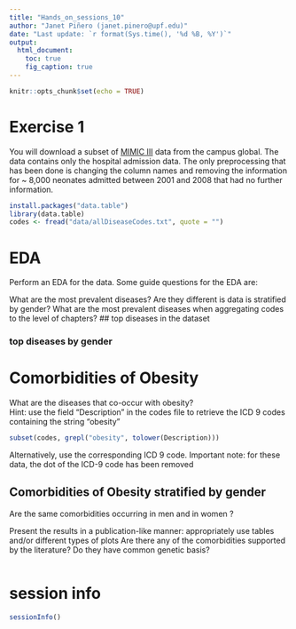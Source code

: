```yaml
---
title: "Hands_on_sessions_10"
author: "Janet Piñero (janet.pinero@upf.edu)"
date: "Last update: `r format(Sys.time(), '%d %B, %Y')`"      
output:
  html_document:
    toc: true
    fig_caption: true
---
```


```r
knitr::opts_chunk$set(echo = TRUE)
```


# Exercise 1

You will download a subset of [MIMIC III](https://www.nature.com/articles/sdata201635) data from the campus global. The data contains only the hospital admission data. The only preprocessing that has been done is changing the column names and removing the information for  ~ 8,000 neonates admitted between 2001 and 2008 that had no further information. 
```r
install.packages("data.table")
library(data.table)
codes <- fread("data/allDiseaseCodes.txt", quote = "")

```


# EDA

Perform an EDA for the data. 
Some guide questions for the EDA are:

What are the most prevalent diseases? Are they different is data is stratified by gender? 
What are the most prevalent diseases when aggregating codes to the level of chapters?
## top diseases in the dataset

### top diseases by gender

# Comorbidities of Obesity

What are the diseases that co-occur with obesity?   
Hint: use the field “Description” in the codes file to retrieve the ICD 9 codes containing the string “obesity”  
```r
subset(codes, grepl("obesity", tolower(Description)))

```

Alternatively, use the corresponding ICD 9 code. Important note: for these data, the dot of the ICD-9 code has been removed 

## Comorbidities of Obesity stratified by gender

Are the same comorbidities occurring in men and in women ?  


Present the results in a publication-like manner: appropriately use tables and/or different types of plots
Are there any of the comorbidities supported by the literature? Do they have common genetic basis?


```r

```

# session info {.unnumbered}

```r
sessionInfo()
```
